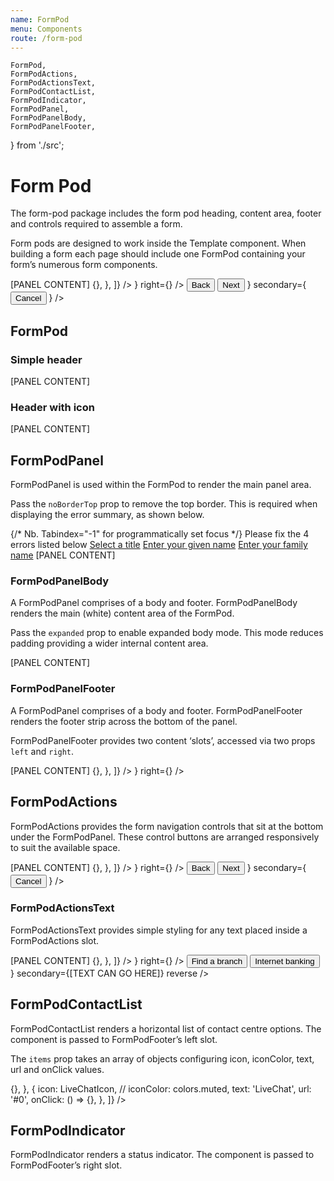 ```yaml
---
name: FormPod
menu: Components
route: /form-pod
---
```


	FormPod,
	FormPodActions,
	FormPodActionsText,
	FormPodContactList,
	FormPodIndicator,
	FormPodPanel,
	FormPodPanelBody,
	FormPodPanelFooter,
} from './src';

# Form Pod

The form-pod package includes the form pod heading, content area, footer and controls required to assemble a form.

Form pods are designed to work inside the Template component. When building a form each page should include one FormPod containing your form’s numerous form components.

<Playground>
	<FormPod preheading="Preheading" heading="Heading">
		<FormPodPanel>
			<FormPodPanelBody>[PANEL CONTENT]</FormPodPanelBody>
		</FormPodPanel>
		<FormPodPanelFooter
			left={
				<FormPodContactList
					items={[
						{
							icon: HeadsetIcon,
							text: '1300 888 888',
							url: 'tel:1300888888',
							onClick: () => {},
						},
					]}
				/>
			}
			right={<FormPodIndicator />}
		/>
	</FormPod>
	<FormPodActions
		primary={
			<>
				<Button appearance="primary" isSoft size="large" isBlock={[true, false]}>
					Back
				</Button>
				<Button appearance="primary" size="large" isBlock={[true, false]}>
					Next
				</Button>
			</>
		}
		secondary={
			<Button appearance="faint" isSoft size="large" isBlock={[true, false]}>
				Cancel
			</Button>
		}
	/>
</Playground>

## FormPod

### Simple header

<Playground>
	<FormPod preheading="Preheading" heading="Heading">
		<FormPodPanel>
			<FormPodPanelBody>[PANEL CONTENT]</FormPodPanelBody>
		</FormPodPanel>
	</FormPod>
</Playground>

### Header with icon

<Playground>
	<FormPod preheading="Preheading" heading="Heading" icon={TickIcon}>
		<FormPodPanel>
			<FormPodPanelBody>[PANEL CONTENT]</FormPodPanelBody>
		</FormPodPanel>
	</FormPod>
</Playground>

<PropsTable of={FormPod} />

## FormPodPanel

FormPodPanel is used within the FormPod to render the main panel area.

Pass the `noBorderTop` prop to remove the top border. This is required when displaying the error summary, as shown below.

<Playground>
	<FormPod preheading="Preheading" heading="Heading">
		<FormPodPanel isNoBorderTop>
			<Alert appearance="danger">
				{/* Nb. Tabindex="-1" for programmatically set focus */}
				<AlertHeading tag="h3" tabIndex="-1">
					Please fix the 4 errors listed below
				</AlertHeading>
				<List type="unstyled">
					<ListItem>
						<a href="#title">Select a title</a>
					</ListItem>
					<ListItem>
						<a href="#given-name">Enter your given name</a>
					</ListItem>
					<ListItem>
						<a href="#family-name">Enter your family name</a>
					</ListItem>
				</List>
			</Alert>
			<FormPodPanelBody>[PANEL CONTENT]</FormPodPanelBody>
		</FormPodPanel>
	</FormPod>
</Playground>

<PropsTable of={FormPodPanel} />

### FormPodPanelBody

A FormPodPanel comprises of a body and footer. FormPodPanelBody renders the main (white) content area of the FormPod.

Pass the `expanded` prop to enable expanded body mode. This mode reduces padding providing a wider internal content area.

<Playground>
	<FormPod preheading="Preheading" heading="Heading">
		<FormPodPanel>
			<FormPodPanelBody expanded>[PANEL CONTENT]</FormPodPanelBody>
		</FormPodPanel>
	</FormPod>
</Playground>

<PropsTable of={FormPodPanelBody} />

### FormPodPanelFooter

A FormPodPanel comprises of a body and footer. FormPodPanelFooter renders the footer strip across the bottom of the panel.

FormPodPanelFooter provides two content ‘slots’, accessed via two props `left` and `right`.

<Playground>
	<FormPod preheading="Preheading" heading="Heading">
		<FormPodPanel>
			<FormPodPanelBody>[PANEL CONTENT]</FormPodPanelBody>
			<FormPodPanelFooter
				left={
					<FormPodContactList
						items={[
							{
								icon: HeadsetIcon,
								text: '1300 888 888',
								url: 'tel:1300888888',
								onClick: () => {},
							},
						]}
					/>
				}
				right={<FormPodIndicator />}
			/>
		</FormPodPanel>
	</FormPod>
</Playground>

<PropsTable of={FormPodPanelFooter} />

## FormPodActions

FormPodActions provides the form navigation controls that sit at the bottom under the FormPodPanel. These control buttons are arranged responsively to suit the available space.

<Playground>
	<FormPod preheading="Preheading" heading="Heading">
		<FormPodPanel>
			<FormPodPanelBody>[PANEL CONTENT]</FormPodPanelBody>
			<FormPodPanelFooter
				left={
					<FormPodContactList
						items={[
							{
								icon: HeadsetIcon,
								text: '1300 888 888',
								url: 'tel:1300888888',
								onClick: () => {},
							},
						]}
					/>
				}
				right={<FormPodIndicator />}
			/>
		</FormPodPanel>
		<FormPodActions
			primary={
				<>
					<Button appearance="primary" isSoft size="large" isBlock={[true, false]}>
						Back
					</Button>
					<Button appearance="primary" size="large" isBlock={[true, false]}>
						Next
					</Button>
				</>
			}
			secondary={
				<Button appearance="faint" isSoft size="large" isBlock={[true, false]}>
					Cancel
				</Button>
			}
		/>
	</FormPod>
</Playground>

<PropsTable of={FormPodActions} />

### FormPodActionsText

FormPodActionsText provides simple styling for any text placed inside a FormPodActions slot.

<Playground>
	<FormPod preheading="Preheading" heading="Heading">
		<FormPodPanel>
			<FormPodPanelBody>[PANEL CONTENT]</FormPodPanelBody>
			<FormPodPanelFooter
				left={
					<FormPodContactList
						items={[
							{
								icon: HeadsetIcon,
								text: '1300 888 888',
								url: 'tel:1300888888',
								onClick: () => {},
							},
						]}
					/>
				}
				right={<FormPodIndicator />}
			/>
		</FormPodPanel>
		<FormPodActions
			primary={
				<>
					<Button appearance="primary" isSoft size="large" isBlock={[true, false]}>
						Find a branch
					</Button>
					<Button appearance="primary" isSoft size="large" isBlock={[true, false]}>
						Internet banking
					</Button>
				</>
			}
			secondary={<FormPodActionsText>[TEXT CAN GO HERE]</FormPodActionsText>}
			reverse
		/>
	</FormPod>
</Playground>

<PropsTable of={FormPodActionsText} />

## FormPodContactList

FormPodContactList renders a horizontal list of contact centre options. The component is passed to FormPodFooter’s left slot.

The `items` prop takes an array of objects configuring icon, iconColor, text, url and onClick values.

<Playground>
	<FormPodContactList
		items={[
			{
				icon: HeadsetIcon,
				// iconColor: colors.muted,
				text: '1300 888 888',
				url: 'tel:1300888888',
				onClick: () => {},
			},
			{
				icon: LiveChatIcon,
				// iconColor: colors.muted,
				text: 'LiveChat',
				url: '#0',
				onClick: () => {},
			},
		]}
	/>
</Playground>

<PropsTable of={FormPodContactList} />

## FormPodIndicator

FormPodIndicator renders a status indicator. The component is passed to FormPodFooter’s right slot.

<Playground>
	<FormPodIndicator />
</Playground>

<PropsTable of={FormPodIndicator} />
